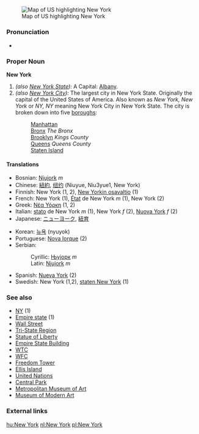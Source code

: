 {{wikipedia}}
=={{en}}==
[[Image:Map of USA highlighting New York.png|thumb|right|Map of US highlighting New York]]
===Pronunciation===
*{{audio|en-us-New York.ogg|Audio (US)}}

===Proper Noun===
'''New York'''
# ''(also [[New York State]]):'' A {{USstate}}  Capital: [[Albany]].
# ''(also [[New York City]]):'' The largest city in New York State.  Originally the capital of the United States of America.  Also known as ''New York, New York'' or ''NY, NY'' meaning New York City in New York State.  The city is broken down into five [[boroughs]]:
#:[[Manhattan]]
#:[[Bronx]] ''The Bronx''
#:[[Brooklyn]] ''Kings County''
#:[[Queens]] ''Queens County''
#:[[Staten Island]]

====Translations====
{{top}}
*Bosnian: [[Njujork]] ''m''
*Chinese: [[紐約]], [[纽约]] (Niuyue, Niu3yue1, New York)
*Finnish: New York (1, 2), [[New Yorkin osavaltio]] (1)
*French: New York (1), [[état|État]] de New York ''m'' (1), New York (2)
*Greek: [[Νέα Υόρκη]] (1, 2)
*Italian: [[stato]] de New York ''m'' (1), New York ''f'' (2), [[Nuova York]] ''f'' (2)
*Japanese: [[ニューヨーク]], [[紐育]]
{{mid}}
*Korean: [[뉴욕]] (nyuyok)
*Portuguese: [[Nova Iorque]] (2)
*Serbian:
*:Cyrillic: [[Њујорк]] ''m''
*:Latin: [[Njujork]] ''m''
*Spanish: [[Nueva York]] (2)
*Swedish: New York (1,2), [[staten New York]] (1)
{{bottom}}

===See also===
*[[NY]] (1)
*[[Empire state]] (1)
*[[Wall Street]]
*[[Tri-State Region]]
*[[Statue of Liberty]]
*[[Empire State Building]]
*[[WTC]]
*[[WFC]]
*[[Freedom Tower]]
*[[Ellis Island]]
*[[United Nations]]
*[[Central Park]]
*[[Metropolitan Museum of Art]]
*[[Museum of Modern Art]]

===External links===
{{pedialite}}

[[hu:New York]]
[[nl:New York]]
[[pl:New York]]